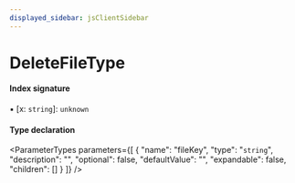 ```yaml
---
displayed_sidebar: jsClientSidebar
---
```



# DeleteFileType

#### Index signature

▪ [x: `string`]: `unknown`

#### Type declaration

<ParameterTypes parameters={[
  {
    "name": "fileKey",
    "type": "`string`",
    "description": "",
    "optional": false,
    "defaultValue": "",
    "expandable": false,
    "children": []
  }
]} />
